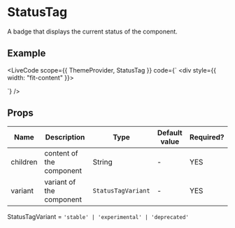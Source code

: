 
# StatusTag

A badge that displays the current status of the component.

## Example

<LiveCode
  scope={{ ThemeProvider, StatusTag }}
  code={` <div style={{ width: "fit-content" }}>
    <StatusTag variant="stable" />
  </div>`}
/>

## Props

| Name     | Description              | Type               | Default value | Required? |
| -------- | ------------------------ | ------------------ | ------------- | --------- |
| children | content of the component | String             | -             | YES       |
| variant  | variant of the component | `StatusTagVariant` | -             | YES       |

StatusTagVariant = `'stable' | 'experimental' | 'deprecated'`
